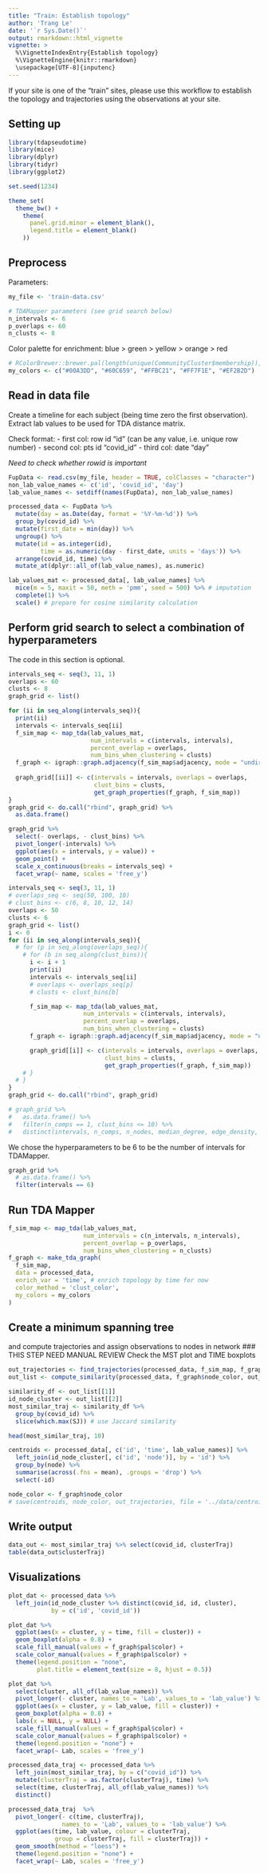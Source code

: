 ```yaml
---
title: "Train: Establish topology"
author: 'Trang Le'
date: '`r Sys.Date()`'
output: rmarkdown::html_vignette
vignette: >
  %\VignetteIndexEntry{Establish topology}
  %\VignetteEngine{knitr::rmarkdown}
  \usepackage[UTF-8]{inputenc}
---
```


If your site is one of the "train" sites, please use this workflow to establish the topology and trajectories using the observations at your site.

## Setting up

```r
library(tdapseudotime)
library(mice)
library(dplyr)
library(tidyr)
library(ggplot2)

set.seed(1234)
```

```r
theme_set(
  theme_bw() + 
    theme(
      panel.grid.minor = element_blank(),
      legend.title = element_blank()
    ))
```

## Preprocess

Parameters:
```r
my_file <- 'train-data.csv'

# TDAMapper parameters (see grid search below)
n_intervals <- 6
p_overlaps <- 60
n_clusts <- 8
```

Color palette for enrichment: blue > green > yellow > orange > red
```r
# RColorBrewer::brewer.pal(length(unique(CommunityCluster$membership)), "Set1")
my_colors <- c("#00A3DD", "#60C659", "#FFBC21", "#FF7F1E", "#EF2B2D")
```

## Read in data file
Create a timeline for each subject (being time zero the first observation).
Extract lab values to be used for TDA distance matrix.

Check format:
- first col: row id "id" (can be any value, i.e. unique row number)
- second col: pts id "covid_id"
- third col: date "day"

*Need to check whether rowid is important*

```r
FupData <- read.csv(my_file, header = TRUE, colClasses = "character")
non_lab_value_names <- c('id', 'covid_id', 'day')
lab_value_names <- setdiff(names(FupData), non_lab_value_names)

processed_data <- FupData %>% 
  mutate(day = as.Date(day, format = '%Y-%m-%d')) %>% 
  group_by(covid_id) %>% 
  mutate(first_date = min(day)) %>% 
  ungroup() %>% 
  mutate(id = as.integer(id),
         time = as.numeric(day - first_date, units = 'days')) %>% 
  arrange(covid_id, time) %>% 
  mutate_at(dplyr::all_of(lab_value_names), as.numeric)
```

```r
lab_values_mat <- processed_data[, lab_value_names] %>% 
  mice(m = 5, maxit = 50, meth = 'pmm', seed = 500) %>% # imputation
  complete(1) %>% 
  scale() # prepare for cosine similarity calculation
```

## Perform grid search to select a combination of hyperparameters
The code in this section is optional.

```r
intervals_seq <- seq(3, 11, 1)
overlaps <- 60
clusts <- 8
graph_grid <- list()

for (ii in seq_along(intervals_seq)){
  print(ii)
  intervals <- intervals_seq[ii]
  f_sim_map <- map_tda(lab_values_mat,
                       num_intervals = c(intervals, intervals),
                       percent_overlap = overlaps,
                       num_bins_when_clustering = clusts)
  f_graph <- igraph::graph.adjacency(f_sim_map$adjacency, mode = "undirected")
  
  graph_grid[[ii]] <- c(intervals = intervals, overlaps = overlaps,
                        clust_bins = clusts,
                        get_graph_properties(f_graph, f_sim_map))
}
graph_grid <- do.call("rbind", graph_grid) %>% 
  as.data.frame()

graph_grid %>% 
  select(- overlaps, - clust_bins) %>% 
  pivot_longer(-intervals) %>% 
  ggplot(aes(x = intervals, y = value)) +
  geom_point() +
  scale_x_continuous(breaks = intervals_seq) +
  facet_wrap(~ name, scales = 'free_y')

```

```r
intervals_seq <- seq(3, 11, 1)
# overlaps_seq <- seq(50, 100, 10)
# clust_bins <- c(6, 8, 10, 12, 14)
overlaps <- 50
clusts <- 6
graph_grid <- list()
i <- 0
for (ii in seq_along(intervals_seq)){
  # for (p in seq_along(overlaps_seq)){
    # for (b in seq_along(clust_bins)){
      i <- i + 1
      print(ii)
      intervals <- intervals_seq[ii]
      # overlaps <- overlaps_seq[p]
      # clusts <- clust_bins[b]

      f_sim_map <- map_tda(lab_values_mat,
                     num_intervals = c(intervals, intervals),
                     percent_overlap = overlaps,
                     num_bins_when_clustering = clusts)
      f_graph <- igraph::graph.adjacency(f_sim_map$adjacency, mode = "undirected")

      graph_grid[[i]] <- c(intervals = intervals, overlaps = overlaps,
                           clust_bins = clusts,
                           get_graph_properties(f_graph, f_sim_map))
    # }
  # }
}
graph_grid <- do.call("rbind", graph_grid) 

# graph_grid %>% 
#   as.data.frame() %>% 
#   filter(n_comps == 1, clust_bins <= 10) %>% 
#   distinct(intervals, n_comps, n_nodes, median_degree, edge_density, clique_length, diameter, mean_distance, .keep_all = T)
```

We chose the hyperparameters to be 6 to be the number of intervals for TDAMapper.
```r
graph_grid %>% 
  # as.data.frame() %>% 
  filter(intervals == 6)
```


## Run TDA Mapper
```r
f_sim_map <- map_tda(lab_values_mat,
                     num_intervals = c(n_intervals, n_intervals),
                     percent_overlap = p_overlaps,
                     num_bins_when_clustering = n_clusts)
f_graph <- make_tda_graph(
  f_sim_map, 
  data = processed_data, 
  enrich_var = 'time', # enrich topology by time for now
  color_method = 'clust_color',
  my_colors = my_colors
)
```

## Create a minimum spanning tree
and compute trajectories and assign observations to nodes in network
### THIS STEP NEED MANUAL REVIEW 
Check the MST plot and TIME boxplots

```r
out_trajectories <- find_trajectories(processed_data, f_sim_map, f_graph)
out_list <- compute_similarity(processed_data, f_graph$node_color, out_trajectories, f_sim_map)
```

```r
similarity_df <- out_list[[1]]
id_node_cluster <- out_list[[2]]
most_similar_traj <- similarity_df %>%
  group_by(covid_id) %>%
  slice(which.max(SJ)) # use Jaccard similarity

head(most_similar_traj, 10)

centroids <- processed_data[, c('id', 'time', lab_value_names)] %>% 
  left_join(id_node_cluster[, c('id', 'node')], by = 'id') %>% 
  group_by(node) %>% 
  summarise(across(.fns = mean), .groups = 'drop') %>% 
  select(-id)

node_color <- f_graph$node_color
# save(centroids, node_color, out_trajectories, file = '../data/centroids.rda')
```

## Write output
```r
data_out <- most_similar_traj %>% select(covid_id, clusterTraj)
table(data_out$clusterTraj)
```

## Visualizations

```r
plot_dat <- processed_data %>% 
  left_join(id_node_cluster %>% distinct(covid_id, id, cluster), 
            by = c('id', 'covid_id'))

plot_dat %>% 
  ggplot(aes(x = cluster, y = time, fill = cluster)) +
  geom_boxplot(alpha = 0.8) + 
  scale_fill_manual(values = f_graph$pal$color) + 
  scale_color_manual(values = f_graph$pal$color) +
  theme(legend.position = "none",
        plot.title = element_text(size = 8, hjust = 0.5))

plot_dat %>% 
  select(cluster, all_of(lab_value_names)) %>% 
  pivot_longer(- cluster, names_to = 'Lab', values_to = 'lab_value') %>% 
  ggplot(aes(x = cluster, y = lab_value, fill = cluster)) +
  geom_boxplot(alpha = 0.8) + 
  labs(x = NULL, y = NULL) +
  scale_fill_manual(values = f_graph$pal$color) + 
  scale_color_manual(values = f_graph$pal$color) +
  theme(legend.position = "none") +
  facet_wrap(~ Lab, scales = 'free_y')

processed_data_traj <- processed_data %>% 
  left_join(most_similar_traj, by = c("covid_id")) %>% 
  mutate(clusterTraj = as.factor(clusterTraj), time) %>%
  select(time, clusterTraj, all_of(lab_value_names)) %>% 
  distinct()
```

```r
processed_data_traj  %>% 
  pivot_longer(- c(time, clusterTraj), 
               names_to = 'Lab', values_to = 'lab_value') %>% 
  ggplot(aes(time, lab_value, colour = clusterTraj, 
             group = clusterTraj, fill = clusterTraj)) +
  geom_smooth(method = "loess") +
  theme(legend.position = "none") +
  facet_wrap(~ Lab, scales = 'free_y')
```



